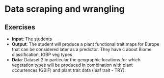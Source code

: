 # Data scraping and wrangling

## Exercises

- **Input**: The students 
- **Output**: The student will produce a plant functional trait maps for Europe that can be considered later as a predictor. They have c about Biome classification, IGBP veg types
- **Data**: Dataset 2 in particular the geographic locations for which vegetation types will be produced in combination with plant occurrences (GBIF) and plant trait data (leaf trait - TRY).

